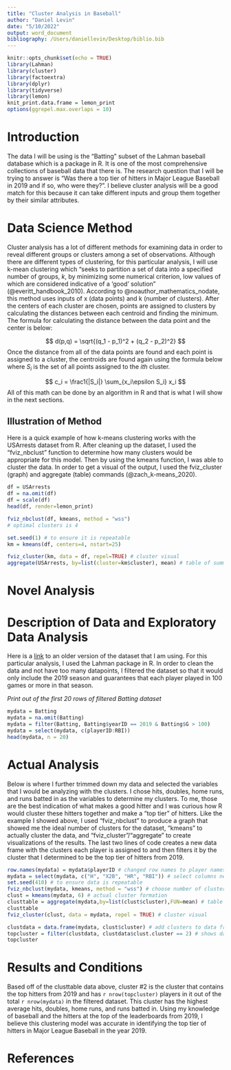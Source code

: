 ```yaml
---
title: "Cluster Analysis in Baseball"
author: "Daniel Levin"
date: "5/10/2022"
output: word_document
bibliography: /Users/daniellevin/Desktop/biblio.bib
---
```


```r
knitr::opts_chunk$set(echo = TRUE)
library(Lahman)
library(cluster)
library(factoextra)
library(dplyr)
library(tidyverse)
library(lemon)
knit_print.data.frame = lemon_print
options(ggrepel.max.overlaps = 10)
```

# **Introduction**

The data I will be using is the "Batting" subset of the Lahman baseball database which is a package in R. It is one of the most comprehensive collections of baseball data that there is. The research question that I will be trying to answer is "Was there a top tier of hitters in Major League Baseball in 2019 and if so, who were they?". I believe cluster analysis will be a good match for this because it can take different inputs and group them together by their similar attributes.

# **Data Science Method**

Cluster analysis has a lot of different methods for examining data in order to reveal different groups or clusters among a set of observations. Although there are different types of clustering, for this particular analysis, I will use k-mean clustering which "seeks to partition a set of data into a specified number of groups, *k*, by minimizing some numerical criterion, low values of which are considered indicative of a 'good' solution" (@everitt_handbook_2010). According to @noauthor_mathematics_nodate, this method uses inputs of x (data points) and k (number of clusters). After the centers of each cluster are chosen, points are assigned to clusters by calculating the distances between each centroid and finding the minimum. The formula for calculating the distance between the data point and the center is below:

$$
d(p,q) = \sqrt{(q_1 - p_1)^2 + (q_2 - p_2)^2}
$$
Once the distance from all of the data points are found and each point is assigned to a cluster, the centroids are found again using the formula below where $S_i$ is the set of all points assigned to the *ith* cluster.

$$
c_i = \frac1{|S_i|} \sum_{x_i\epsilon S_i} x_i
$$
All of this math can be done by an algorithm in R and that is what I will show in the next sections.

## **Illustration of Method**

Here is a quick example of how k-means clustering works with the USArrests dataset from R. After cleaning up the dataset, I used the "fviz_nbclust" function to determine how many clusters would be appropriate for this model. Then by using the kmeans function, I was able to cluster the data. In order to get a visual of the output, I used the fviz_cluster (graph) and aggregate (table) commands (@zach_k-means_2020).

```r
df = USArrests
df = na.omit(df)
df = scale(df)
head(df, render=lemon_print)

fviz_nbclust(df, kmeans, method = "wss")
# optimal clusters is 4

set.seed(1) # to ensure it is repeatable
km = kmeans(df, centers=4, nstart=25)

fviz_cluster(km, data = df, repel=TRUE) # cluster visual
aggregate(USArrests, by=list(cluster=km$cluster), mean) # table of summary
```

# **Novel Analysis**

# Description of Data and Exploratory Data Analysis

Here is a [link](https://www.kaggle.com/datasets) to an older version of the dataset that I am using. For this particular analysis, I used the Lahman package in R. In order to clean the data and not have too many datapoints, I filtered the dataset so that it would only include the 2019 season and guarantees that each player played in 100 games or more in that season.

*Print out of the first 20 rows of filtered Batting dataset*

```r
mydata = Batting
mydata = na.omit(Batting)
mydata = filter(Batting, Batting$yearID == 2019 & Batting$G > 100)
mydata = select(mydata, c(playerID:RBI))
head(mydata, n = 20)
```
# Actual Analysis

Below is where I further trimmed down my data and selected the variables that I would be analyzing with the clusters. I chose hits, doubles, home runs, and runs batted in as the variables to determine my clusters. To me, those are the best indication of what makes a good hitter and I was curious how R would cluster these hitters together and make a "top tier" of hitters. Like the example I showed above, I used "fviz_nbclust" to produce a graph that showed me the ideal number of clusters for the dataset, "kmeans" to actually cluster the data, and "fviz_cluster"/"aggregate" to create visualizations of the results. The last two lines of code creates a new data frame with the clusters each player is assigned to and then filters it by the cluster that I determined to be the top tier of hitters from 2019.

```r
row.names(mydata) = mydata$playerID # changed row names to player names
mydata = select(mydata, c("H", "X2B", "HR", "RBI")) # select columns needed for cluster analysis
set.seed(410) # to ensure data is repeatable
fviz_nbclust(mydata, kmeans, method = "wss") # choose number of clusters based off where "elbow" graph
clust = kmeans(mydata, 6) # actual cluster formation
clusttable = aggregate(mydata,by=list(clust$cluster),FUN=mean) # table of summary data for clusters
clusttable
fviz_cluster(clust, data = mydata, repel = TRUE) # cluster visual

clustdata = data.frame(mydata, clust$cluster) # add clusters to data frame
topcluster = filter(clustdata, clustdata$clust.cluster == 2) # shows data of "top" cluster
topcluster
```


# Results and Conditions

Based off of the clusttable data above, cluster #2 is the cluster that contains the top hitters from 2019 and has `r nrow(topcluster)` players in it out of the total `r nrow(mydata)` in the filtered dataset. This cluster has the highest average hits, doubles, home runs, and runs batted in. Using my knowledge of baseball and the hitters at the top of the leaderboards from 2019, I believe this clustering model was accurate in identifying the top tier of hitters in Major League Baseball in the year 2019.

# **References**
